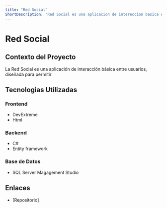 ```yaml
---
title: "Red Social"
ShortDescription: "Red Social es una aplicacion de intereccion basica entre usuarios"
---
```


# Red Social


## Contexto del Proyecto
La Red Social es una aplicación de interacción básica entre usuarios, diseñada para permitir 

## Tecnologias Utilizadas 

### Frontend
- DevExtreme
- Html 

### Backend
- C#
- Entity framework 

### Base de Datos
- SQL Server Magagement Studio

## Enlaces
- [Repositorio] 